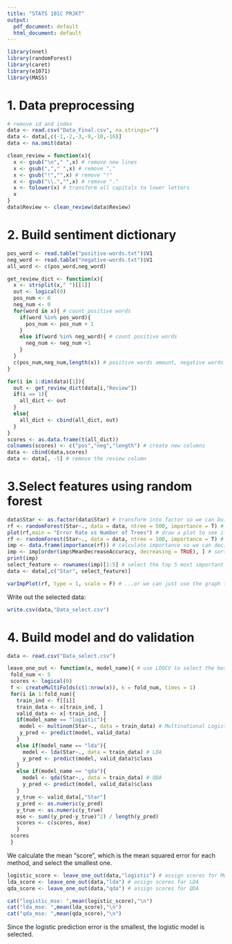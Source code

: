---
title: "STATS 101C PRJKT"
output:
  pdf_document: default
  html_document: default
---
```{r}
library(nnet)
library(randomForest)
library(caret)
library(e1071)
library(MASS)
```

# 1. Data preprocessing

```{r}
# remove id and index
data <- read.csv("Data_Final.csv", na.strings="")
data <- data[,c(-1,-2,-3,-9,-10,-16)]
data <- na.omit(data)
```

```{r}
clean_review = function(x){
  x <- gsub("\n"," ",x) # remove new lines
  x <- gsub(","," ",x) # remove ","
  x <- gsub("!","",x) # remove "!"
  x <- gsub("\\.","",x) # remove "."
  x <- tolower(x) # transform all capitals to lower letters
  x
}
data$Review <- clean_review(data$Review)
```


# 2. Build sentiment dictionary

```{r}
pos_word <- read.table("positive-words.txt")$V1
neg_word <- read.table("negative-words.txt")$V1
all_word <- c(pos_word,neg_word)

get_review_dict <- function(x){
  x <- strsplit(x," ")[[1]]
  out <- logical(0)
  pos_num <- 0
  neg_num <- 0
  for(word in x){ # count positive words
    if(word %in% pos_word){
      pos_num <- pos_num + 1
    }
    else if(word %in% neg_word){ # count positive words
      neg_num <- neg_num +1
    }
  }
  c(pos_num,neg_num,length(x)) # positive words amount, negative words amount, all words amount
}

for(i in 1:dim(data)[1]){
  out <- get_review_dict(data[i,"Review"])
  if(i == 1){
    all_dict <- out
  }
  else{
    all_dict <- cbind(all_dict, out)
  }
}
scores <- as.data.frame(t(all_dict))
colnames(scores) <- c("pos","neg","length") # create new columns
data <- cbind(data,scores) 
data <- data[, -5] # remove the review column
```

# 3.Select features using random forest

```{r}
data$Star <- as.factor(data$Star) # transform into factor so we can build random forest
rf <- randomForest(Star~., data = data, ntree = 500, importance = T) # build random forest with n = 500
plot(rf,main = "Error Rate vs Number of Trees") # draw a plot to see if number of trees differs significantly, and the result shows that n = 100 is good enough
rf <- randomForest(Star~., data = data, ntree = 100, importance = T) # through testing, it takes a lot more time to run random forest with 500 trees, so we choose n = 100 to reduce computational expense
imp <- data.frame(importance(rf)) # calculate importance so we can decide which features to use
imp <- imp[order(imp$MeanDecreaseAccuracy, decreasing = TRUE), ] # sort by Mean Decrease Accuracy
print(imp)
select_feature <- rownames(imp)[1:5] # select the top 5 most important predictors
data <- data[,c("Star", select_feature)]

varImpPlot(rf, type = 1, scale = F) # ...or we can just use the graph to see which predictors are the most important ones, much simpler
```

Write out the selected data:

```{r}
write.csv(data,"Data_select.csv")
```

# 4. Build model and do validation

```{r}
data <- read.csv("Data_select.csv")

leave_one_out <- function(x, model_name){ # use LOOCV to select the best model within each method
 fold_num <- 5
 scores <- logical(0)
 f <- createMultiFolds(c(1:nrow(x)), k = fold_num, times = 1)
 for(i in 1:fold_num){
   train_ind <- f[[i]]
   train_data <- x[train_ind, ]
   valid_data <- x[-train_ind, ]
   if(model_name == "logistic"){
    model <- multinom(Star~., data = train_data) # Multinational Logistic
    y_pred <- predict(model, valid_data)
   }
   else if(model_name == "lda"){
     model <- lda(Star~., data = train_data) # LDA
     y_pred <- predict(model, valid_data)$class
   }
   else if(model_name == "qda"){
     model <- qda(Star~., data = train_data) # QDA
     y_pred <- predict(model, valid_data)$class
   }
   y_true <- valid_data[,"Star"]
   y_pred <- as.numeric(y_pred)
   y_true <- as.numeric(y_true)
   mse <- sum((y_pred-y_true)^2) / length(y_pred)
   scores <- c(scores, mse)
   }
 scores
 }

```

We calculate the mean "score", which is the mean squared error for each method, and select the smallest one.

```{r}
logistic_score <- leave_one_out(data,"logistic") # assign scores for Multinational Logistic regression
lda_score <- leave_one_out(data,"lda") # assign scores for LDA
qda_score <- leave_one_out(data,"qda") # assign scores for QDA
```

```{r}
cat("logistic_mse: ",mean(logistic_score),"\n")
cat("lda_mse: ",mean(lda_score),"\n")
cat("qda_mse: ",mean(qda_score),"\n")
```

Since the logistic prediction error is the smallest, the logistic model is selected.